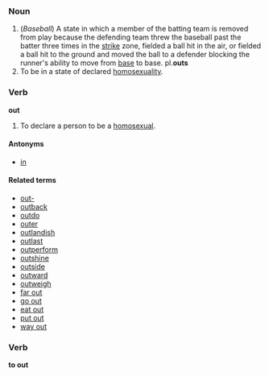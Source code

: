 ===Noun===

#(''Baseball'') A state in which a member of the batting team is removed from play because the defending team threw the baseball past the batter three times in the [[strike]] zone, fielded a ball hit in the air, or fielded a ball hit to the ground and moved the ball to a defender blocking the runner's ability to move from [[base]] to base.  pl.'''outs'''
#To be in a state of declared [[homosexuality]].

===Verb===
'''out'''

#To declare a person to be a [[homosexual]].

====Antonyms====
*[[in]]

====Related terms====
*[[out-]]
*[[outback]]
*[[outdo]]
*[[outer]]
*[[outlandish]]
*[[outlast]]
*[[outperform]]
*[[outshine]]
*[[outside]]
*[[outward]]
*[[outweigh]]
*[[far out]]
*[[go out]]
*[[eat out]]
*[[put out]]
*[[way out]]

===Verb===
'''to out'''